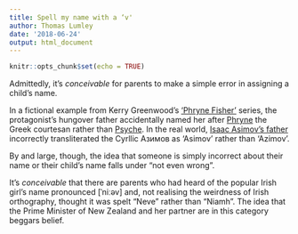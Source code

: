 ```yaml
---
title: Spell my name with a ‘v'
author: Thomas Lumley
date: '2018-06-24'
output: html_document
---
```


```r
knitr::opts_chunk$set(echo = TRUE)
```

Admittedly, it's *conceivable* for parents to make a simple error in assigning a child's name.

In a fictional example from Kerry Greenwood's ['Phryne Fisher'](http://phrynefisher.com/) series, the protagonist's hungover father  accidentally named her after [Phryne](https://en.wikipedia.org/wiki/Phryne) the Greek courtesan rather than [Psyche](https://en.wikipedia.org/wiki/Cupid_and_Psyche). In the real world, [Isaac Asimov's father](https://en.wikipedia.org/wiki/Isaac_Asimov#Family_name_etymology) incorrectly transliterated the Cyrllic Азимов as 'Asimov' rather than 'Azimov'.

By and large, though, the idea that someone is simply incorrect about their name or their child's name falls under "not even wrong".

It's *conceivable* that there are parents who had heard of the popular Irish girl's name pronounced [ˈniːəv] and, not realising the weirdness of Irish orthography, thought it was spelt "Neve" rather than "Niamh".  The idea that the Prime Minister of New Zealand and her partner are in this category beggars belief. 


